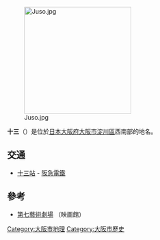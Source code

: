 [[File:Juso.jpg|250px]]

'''十三'''（{{jpn|j=十三|hg=じゅうそう|rm=Jūsō|f=y}}）是位於[[日本|日本]][[大阪府|大阪府]][[大阪市|大阪市]][[淀川區|淀川區]]西南部的地名。

== 交通 ==
* [[十三站|十三站]] - [[阪急電鐵|阪急電鐵]] 

== 參考 ==
* [http://www.nanagei.com/ 第七藝術劇場]{{Wayback|url=http://www.nanagei.com/ |date=20200707141607 }} （映画館）
{{coord|34.71971|135.482755|type:city_scale:25000|display=title}}

{{DEFAULTSORT:Juso}}
[[Category:大阪市地理|Category:大阪市地理]]
[[Category:大阪市歷史|Category:大阪市歷史]]